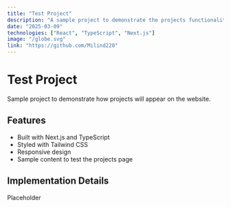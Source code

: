 ```yaml
---
title: "Test Project"
description: "A sample project to demonstrate the projects functionality"
date: "2025-03-09"
technologies: ["React", "TypeScript", "Next.js"]
image: "/globe.svg"
link: "https://github.com/Milind220"
---
```


# Test Project

Sample project to demonstrate how projects will appear on the website. 

## Features

- Built with Next.js and TypeScript
- Styled with Tailwind CSS
- Responsive design
- Sample content to test the projects page

## Implementation Details

Placeholder

